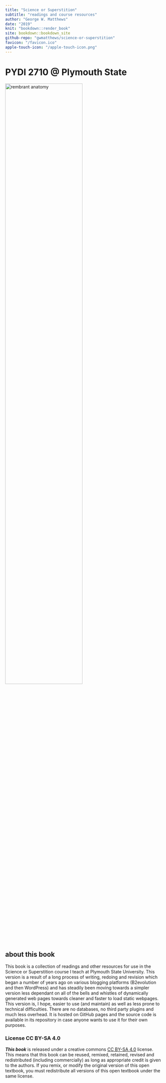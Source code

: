 ```yaml
---
title: "Science or Superstition"
subtitle: "readings and course resources"
author: "George W. Matthews"
date: "2019"
knit: "bookdown::render_book"
site: bookdown::bookdown_site
github-repo: "gwmatthews/science-or-superstition"
favicon: "/favicon.ico"
apple-touch-icon: "/apple-touch-icon.png"
---
```


# PYDI 2710 @ Plymouth State {-}

:::: {.centerpic data-latex=""}

![rembrant anatomy](img/rembrandt-anatomy.jpg){width=70%} \
::::


## about this book

This book is a collection of readings and other resources for use in the Science or Superstition course I teach at Plymouth State University. This version is a result of a long process of writing, redoing and revision which began a number of years ago on various blogging platforms (B2evolution and then WordPress) and has steadily been moving towards a simpler version less dependant on all of the bells and whistles of dynamically generated web pages towards cleaner and faster to load static webpages. This version is, I hope, easier to use (and maintain) as well as less prone to technical difficulties. There are no databases, no third party plugins and much less overhead. It is hosted on GitHub pages and the source code is available in its repository in case anyone wants to use it for their own purposes.

### License CC BY-SA 4.0 {-}

**_This book_** is released under a creative commons [CC BY-SA 4.0](https://creativecommons.org/licenses/by-sa/4.0/) license. This means that this book can be reused, remixed, retained, revised and redistributed (including commercially) as long as appropriate credit is given to the authors. If you remix, or modify the original version of this open textbook, you must redistribute all versions of this open textbook under the same license.



